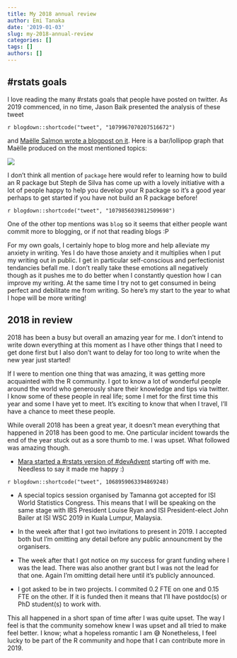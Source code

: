 ```yaml
---
title: My 2018 annual review
author: Emi Tanaka
date: '2019-01-03'
slug: my-2018-annual-review
categories: []
tags: []
authors: []
---
```



## #rstats goals

I love reading the many #rstats goals that people have posted on twitter. As 2019 commenced, in no time, Jason Baik presented the analysis of these tweet 

`r blogdown::shortcode("tweet", "1079967070207516672")`


and [Maëlle Salmon wrote a blogpost on it](https://masalmon.eu/2019/01/01/r-goals/). Here is a bar/lollipop graph that Maëlle produced on the most mentioned topics:

![](https://masalmon.eu/figure/source/2019-01-01-r-goals/lollipop.png)

I don't think all mention of `package` here would refer to learning how to build an R package but Steph de Silva has come up with a lovely initiative with a lot of people happy to help you develop your R package so it's a good year perhaps to get started if you have not build an R package before!

`r blogdown::shortcode("tweet", "1079856039812509698")`

One of the other top mentions was `blog` so it seems that either people want commit more to blogging, or if not that reading blogs :P

For my own goals, I certainly hope to blog more and help alleviate my anxiety in writing. Yes I do have those anxiety and it multiplies when I put my writing out in public. I get in particular self-conscious and perfectionist tendancies befall me. I don't really take these emotions all negatively though as it pushes me to do better when I constantly question how I can improve my writing. At the same time I try not to get consumed in being perfect and debilitate me from writing. So here's my start to the year to what I hope will be more writing!    


## 2018 in review

2018 has been a busy but overall an amazing year for me. I don't intend to write down everything at this moment as I have other things that I need to get done first but I also don't want to delay for too long to write when the new year just started!

If I were to mention one thing that was amazing, it was getting more acquainted with the R community. I got to know a lot of wonderful people around the world who generously share their knowledge and tips via twitter. I know some of these people in real life; some I met for the first time this year and some I have yet to meet. It's exciting to know that when I travel, I'll have a chance to meet these people. 

While overall 2018 has been a great year, it doesn't mean everything that happened in 2018 has been good to me. One particular incident towards the end of the year stuck out as a sore thumb to me. I was upset. What followed was amazing though. 

* [Mara started a #rstats version of #devAdvent](https://twitter.com/i/moments/1069591090674786305) starting off with me. Needless to say it made me happy :)



`r blogdown::shortcode("tweet", 1068959063394869248)`


* A special topics session organised by Tamanna got accepted for ISI World Statistics Congress. This means that I will be speaking on the same stage with IBS President Louise Ryan and ISI President-elect John Bailer at ISI WSC 2019 in Kuala Lumpur, Malaysia. 

* In the week after that I got two invitations to present in 2019. I accepted both but I'm omitting any detail before any public announcment by the organisers. 

* The week after that I got notice on my success for grant funding where I was the lead. There was also another grant but I was not the lead for that one. Again I'm omitting detail here until it's publicly announced. 

* I got asked to be in two projects. I commited 0.2 FTE on one and 0.15 FTE on the other. If it is funded then it means that I'll have postdoc(s) or PhD student(s) to work with. 

This all happened in a short span of time after I was quite upset. The way I feel is that the community somehow knew I was upset and all tried to make feel better. I know; what a hopeless romantic I am 😅
 Nonetheless, I feel lucky to be part of the R community and hope that I can contribute more in 2019.